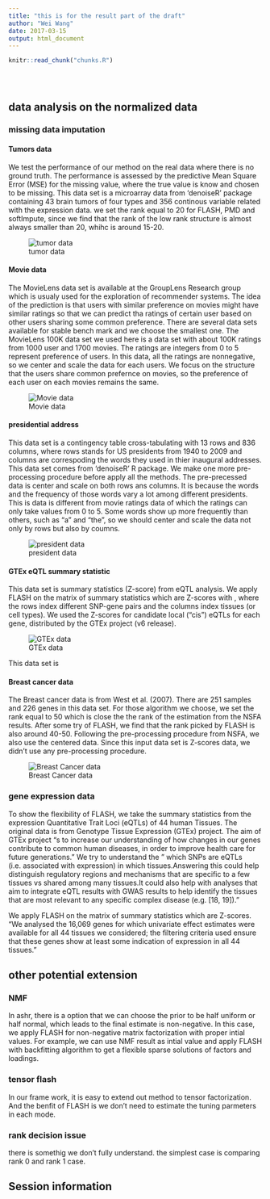 ```yaml
---
title: "this is for the result part of the draft"
author: "Wei Wang"
date: 2017-03-15
output: html_document
---
```


<!-- The file analysis/chunks.R contains chunks that define default settings
shared across the workflowr files. -->
```r
knitr::read_chunk("chunks.R")
```

<!-- Update knitr chunk options -->
```r
```

<!-- Insert the date the file was last updated -->
```r
```

<!-- Insert the code version (Git commit SHA1) if Git repository exists and R
 package git2r is installed -->
```r
```

<!-- Add your analysis here -->

## data analysis on the normalized data

### missing data imputation

#### Tumors data

We test the performance of our method on the real data where there is no ground truth. The performance is assessed by the predictive Mean Square Error (MSE) for the missing value, where the true value is know and chosen to be missing. This data set is a microarray data from 'denoiseR' package containing 43 brain tumors of four types and 356 continous variable related with the expression data. we set the rank equal to 20 for FLASH, PMD and softImpute, since we find that the rank of the low rank structure is almost always smaller than 20, whihc is around 15-20.

![tumor data](~/HG/ash-sfa/Rcode/postmean/flash_simulation/denoise/denoiseRdata/tumordata/boxplot.png)

#### Movie data 

The MovieLens data set is available at the GroupLens Research group which is usualy used for the exploration of recommender systems. The idea of the prediction is that users with similar preference on movies might have similar ratings so that we can predict tha ratings of certain user based on other users sharing some common preference. There are several data sets available for stable bench mark and we choose the smallest one. The MovieLens 100K data set we used here is a data set with about 100K ratings from 1000 user and 1700 movies. The ratings are integers from 0 to 5 represent preference of users. In this data, all the ratings are nonnegative, so we center and scale the data for each users. We focus on the structure that the users share common prefernce on movies, so the preference of each user on each movies remains the same.

![Movie data](~/HG/ash-sfa/Rcode/postmean/flash_simulation/missingvalue/ML100K/boxplotrowscale.png)

#### presidential address

This data set is a contingency table cross-tabulating with 13 rows and 836 columns, where rows stands for US presidents from 1940 to 2009 and columns are correspoding the words they used in thier inaugural addresses. This data set comes from 'denoiseR' R package. We make one more pre-processing procedure before apply all the methods. The pre-precessed data is center and scale on both rows ans columns. It is because the words and the frequency of those words vary a lot among different presidents. This is data is different from movie ratings data of which the ratings can only take values from 0 to 5. Some words show up more frequently than others, such as "a" and "the", so we should center and scale the data not only by rows but also by coumns.

![president data](~/HG/ash-sfa/Rcode/postmean/flash_simulation/denoise/denoiseRdata/presidentdata/biscaleboxplot.png)

#### GTEx eQTL summary statistic

This data set is summary statistics (Z-score) from eQTL analysis. We apply FLASH on the matrix of summary statistics which are Z-scores with , where the rows index different SNP-gene pairs and the columns index tissues (or cell types). We used the Z-scores for candidate local (“cis”) eQTLs for each gene, distributed by the GTEx project (v6 release). 

![GTEx data](~/HG/ash-sfa/Rcode/postmean/flash_simulation/missingvalue/GTEXboxplot.png)

This data set is 

#### Breast cancer data

The Breast cancer data is from West et al. (2007). There are 251 samples and 226 genes in this data set. For those algorithm we choose, we set the rank equal to 50 which is close the the rank of the estimation from the NSFA results. After some try of FLASH, we find that the rank picked by FLASH is also around 40-50. Following the pre-processing procedure from NSFA, we also use the centered data. Since this input data set is Z-scores data, we didn't use any pre-processing procedure.

![Breast Cancer data](~/HG/ash-sfa/Rcode/postmean/flash_simulation/missingvalue/Breastcancer/boxplot_centered.png)



### gene expression data

To show the flexibility of FLASH, we take the summary statistics from the expression Quantitative Trait Loci (eQTLs) of 44 human Tissues. The original data is from Genotype Tissue Expression
(GTEx) project. The aim of GTEx project "s to increase our understanding of how changes in our genes contribute to common human diseases, in order to improve health care for future generations."
We try to understand the " which SNPs are eQTLs (i.e. associated with expression) in which tissues.Answering this could help distinguish regulatory regions and mechanisms that are specific to a few tissues vs shared among many tissues.It could also help with analyses that aim to integrate eQTL results with GWAS results to help identify the tissues that are most relevant to any specific complex disease (e.g. [18, 19])."

We apply FLASH on the matrix of summary statistics which are Z-scores. "We analysed the 16,069 genes for which univariate effect estimates were available for all 44 tissues we considered; the filtering criteria used ensure that these genes show at least some indication of expression in all 44 tissues." 

## other potential extension

### NMF

In ashr, there is a option that we can choose the prior to be half uniform or half normal, which leads to the final estimate is non-negative. In this case, we apply FLASH for non-negative matrix factorization with proper intial values. For example, we can use NMF result as intial value and apply FLASH with backfitting algorithm to get a flexible sparse solutions of factors and loadings.

### tensor flash

In our frame work, it is easy to extend out method to tensor factorization. And the benfit of FLASH is we don't need to estimate the tuning parmeters in each mode.

### rank decision issue

there is somethig we don't fully understand. the simplest case is comparing rank 0 and rank 1 case. 

## Session information

<!-- Insert the session information into the document -->
```r
```

